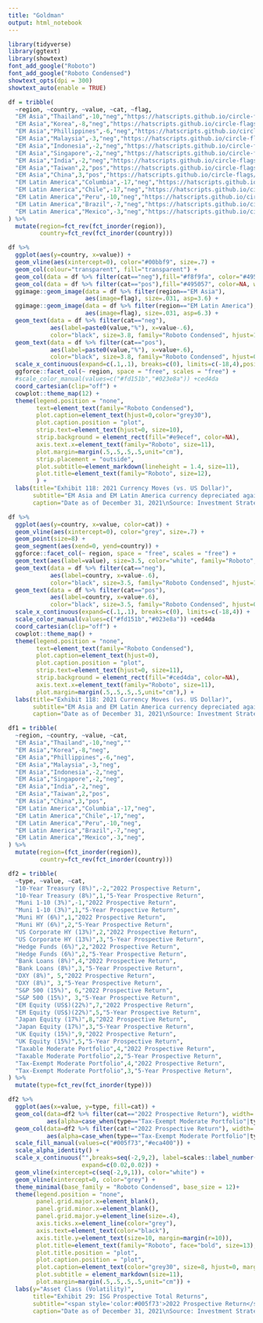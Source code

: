 ```yaml
---
title: "Goldman"
output: html_notebook
---
```


```r
library(tidyverse)
library(ggtext)
library(showtext)
font_add_google("Roboto") 
font_add_google("Roboto Condensed") 
showtext_opts(dpi = 300)
showtext_auto(enable = TRUE)
```



```r
df = tribble(
  ~region, ~country, ~value, ~cat, ~flag,
  "EM Asia","Thailand",-10,"neg","https://hatscripts.github.io/circle-flags/flags/th.svg",
  "EM Asia","Korea",-8,"neg","https://hatscripts.github.io/circle-flags/flags/kr.svg",
  "EM Asia","Phillippines",-6,"neg","https://hatscripts.github.io/circle-flags/flags/my.svg",
  "EM Asia","Malaysia",-3,"neg","https://hatscripts.github.io/circle-flags/flags/cn.svg",
  "EM Asia","Indonesia",-2,"neg","https://hatscripts.github.io/circle-flags/flags/id.svg",
  "EM Asia","Singapore",-2,"neg","https://hatscripts.github.io/circle-flags/flags/sg.svg",
  "EM Asia","India",-2,"neg","https://hatscripts.github.io/circle-flags/flags/in.svg",
  "EM Asia","Taiwan",2,"pos","https://hatscripts.github.io/circle-flags/flags/tw.svg",
  "EM Asia","China",3,"pos","https://hatscripts.github.io/circle-flags/flags/cn.svg",
  "EM Latin America","Columbia",-17,"neg","https://hatscripts.github.io/circle-flags/flags/co.svg",
  "EM Latin America","Chile",-17,"neg","https://hatscripts.github.io/circle-flags/flags/cl.svg",
  "EM Latin America","Peru",-10,"neg","https://hatscripts.github.io/circle-flags/flags/pe.svg",
  "EM Latin America","Brazil",-7,"neg","https://hatscripts.github.io/circle-flags/flags/br.svg",
  "EM Latin America","Mexico",-3,"neg","https://hatscripts.github.io/circle-flags/flags/mx.svg"
) %>%
  mutate(region=fct_rev(fct_inorder(region)),
         country=fct_rev(fct_inorder(country)))
```


```r
df %>%
  ggplot(aes(y=country, x=value)) +
  geom_vline(aes(xintercept=0), color="#00bbf9", size=.7) +
  geom_col(colour="transparent", fill="transparent") +
  geom_col(data = df %>% filter(cat=="neg"),fill="#f8f9fa", color="#495057", width=.2) +
  geom_col(data = df %>% filter(cat=="pos"),fill="#495057", color=NA, width=.2) +
  ggimage::geom_image(data = df %>% filter(region=="EM Asia"),
                      aes(image=flag), size=.031, asp=3.6) +
  ggimage::geom_image(data = df %>% filter(region=="EM Latin America"),
                      aes(image=flag), size=.031, asp=6.3) +
  geom_text(data = df %>% filter(cat=="neg"),
            aes(label=paste0(value,"%"), x=value-.6), 
            color="black", size=3.8, family="Roboto Condensed", hjust=1) +
  geom_text(data = df %>% filter(cat=="pos"),
            aes(label=paste0(value,"%"), x=value+.6), 
            color="black", size=3.8, family="Roboto Condensed", hjust=0) +
  scale_x_continuous(expand=c(.1,.1), breaks=c(0), limits=c(-18,4),position="top") +
  ggforce::facet_col(~ region, space = "free", scales = "free") +
  #scale_color_manual(values=c("#fd151b","#023e8a")) +ced4da
  coord_cartesian(clip="off") +
  cowplot::theme_map(12) +
  theme(legend.position = "none",
        text=element_text(family="Roboto Condensed"),
        plot.caption=element_text(hjust=0,color="grey30"),
        plot.caption.position = "plot",
        strip.text=element_text(hjust=0, size=10),
        strip.background = element_rect(fill="#e9ecef", color=NA),
        axis.text.x=element_text(family="Roboto", size=11),
        plot.margin=margin(.5,.5,.5,.5,unit="cm"),
        strip.placement = "outside",
        plot.subtitle=element_markdown(lineheight = 1.4, size=11),
        plot.title=element_text(family="Roboto", size=12),
        ) +
  labs(title="Exhibit 118: 2021 Currency Moves (vs. US Dollar)",
       subtitle="EM Asia and EM Latin America currency depreciated against the US dollar last year<br>(2021 Spot Return %)",
       caption="Date as of December 31, 2021\nSource: Investment Strategy Group, Bloomberg")
```

```r
df %>%
  ggplot(aes(y=country, x=value, color=cat)) +
  geom_vline(aes(xintercept=0), color="grey", size=.7) +
  geom_point(size=8) +
  geom_segment(aes(xend=0, yend=country)) +
  ggforce::facet_col(~ region, space = "free", scales = "free") +
  geom_text(aes(label=value), size=3.5, color="white", family="Roboto", fontface="bold") +
  geom_text(data = df %>% filter(cat=="neg"),
            aes(label=country, x=value-.6), 
            color="black", size=3.5, family="Roboto Condensed", hjust=1) +
  geom_text(data = df %>% filter(cat=="pos"),
            aes(label=country, x=value+.6), 
            color="black", size=3.5, family="Roboto Condensed", hjust=0) +
  scale_x_continuous(expand=c(.1,.1), breaks=c(0), limits=c(-18,4)) +
  scale_color_manual(values=c("#fd151b","#023e8a")) +ced4da
  coord_cartesian(clip="off") +
  cowplot::theme_map() +
  theme(legend.position = "none",
        text=element_text(family="Roboto Condensed"),
        plot.caption=element_text(hjust=0),
        plot.caption.position = "plot",
        strip.text=element_text(hjust=0, size=11),
        strip.background = element_rect(fill="#ced4da", color=NA),
        axis.text.x=element_text(family="Roboto", size=11),
        plot.margin=margin(.5,.5,.5,.5,unit="cm"),) +
  labs(title="Exhibit 118: 2021 Currency Moves (vs. US Dollar)",
       subtitle="EM Asia and EM Latin America currency depreciated against the US dollar last year",
       caption="Date as of December 31, 2021\nSource: Investment Strategy Group, Bloomberg") 
```

```r
df1 = tribble(
  ~region, ~country, ~value, ~cat,
  "EM Asia","Thailand",-10,"neg",""
  "EM Asia","Korea",-8,"neg",
  "EM Asia","Phillippines",-6,"neg",
  "EM Asia","Malaysia",-3,"neg",
  "EM Asia","Indonesia",-2,"neg",
  "EM Asia","Singapore",-2,"neg",
  "EM Asia","India",-2,"neg",
  "EM Asia","Taiwan",2,"pos",
  "EM Asia","China",3,"pos",
  "EM Latin America","Columbia",-17,"neg",
  "EM Latin America","Chile",-17,"neg",
  "EM Latin America","Peru",-10,"neg",
  "EM Latin America","Brazil",-7,"neg",
  "EM Latin America","Mexico",-3,"neg",
) %>%
  mutate(region=(fct_inorder(region)),
         country=fct_rev(fct_inorder(country)))
```

```r
df2 = tribble(
  ~type, ~value, ~cat,
  "10-Year Treasury (8%)",-2,"2022 Prospective Return",
  "10-Year Treasury (8%)",1,"5-Year Prospective Return",
  "Muni 1-10 (3%)",-1,"2022 Prospective Return",
  "Muni 1-10 (3%)",1,"5-Year Prospective Return",
  "Muni HY (6%)",1,"2022 Prospective Return",
  "Muni HY (6%)",2,"5-Year Prospective Return",
  "US Corporate HY (13%)",2,"2022 Prospective Return",
  "US Corporate HY (13%)",3,"5-Year Prospective Return",
  "Hedge Funds (6%)",2,"2022 Prospective Return",
  "Hedge Funds (6%)",2,"5-Year Prospective Return",
  "Bank Loans (8%)",4,"2022 Prospective Return",
  "Bank Loans (8%)",3,"5-Year Prospective Return",
  "DXY (8%)", 5,"2022 Prospective Return",
  "DXY (8%)", 3,"5-Year Prospective Return",
  "S&P 500 (15%)", 6,"2022 Prospective Return",
  "S&P 500 (15%)", 3,"5-Year Prospective Return",
  "EM Equity (US$)(22%)",7,"2022 Prospective Return",
  "EM Equity (US$)(22%)",5,"5-Year Prospective Return",
  "Japan Equity (17%)",8,"2022 Prospective Return",
  "Japan Equity (17%)",3,"5-Year Prospective Return",
  "UK Equity (15%)",9,"2022 Prospective Return",
  "UK Equity (15%)",5,"5-Year Prospective Return",
  "Taxable Moderate Portfolio",4,"2022 Prospective Return",
  "Taxable Moderate Portfolio",2,"5-Year Prospective Return",
  "Tax-Exempt Moderate Portfolio",4,"2022 Prospective Return",
  "Tax-Exempt Moderate Portfolio",3,"5-Year Prospective Return",
) %>%
  mutate(type=fct_rev(fct_inorder(type)))
```


```r
df2 %>%
  ggplot(aes(x=value, y=type, fill=cat)) +
  geom_col(data=df2 %>% filter(cat=="2022 Prospective Return"), width=.7,
           aes(alpha=case_when(type=="Tax-Exempt Moderate Portfolio"|type=="Taxable Moderate Portfolio"~.7,TRUE~1))) +
  geom_col(data=df2 %>% filter(cat!="2022 Prospective Return"), width=.32,
           aes(alpha=case_when(type=="Tax-Exempt Moderate Portfolio"|type=="Taxable Moderate Portfolio"~.7,TRUE~1))) +
  scale_fill_manual(values=c("#005f73","#eca400")) +
  scale_alpha_identity() +
  scale_x_continuous("",breaks=seq(-2,9,2), label=scales::label_number(suffix="%", accuracy=1),
                     expand=c(0.02,0.02)) +
  geom_vline(xintercept=c(seq(-2,9,1)), color="white") +
  geom_vline(xintercept=0, color="grey") +
  theme_minimal(base_family = "Roboto Condensed", base_size = 12)+
  theme(legend.position = "none",
        panel.grid.major.x=element_blank(),
        panel.grid.minor.x=element_blank(),
        panel.grid.major.y=element_line(size=.4),
        axis.ticks.x=element_line(color="grey"),
        axis.text=element_text(color="black"),
        axis.title.y=element_text(size=10, margin=margin(r=10)),
        plot.title=element_text(family="Roboto", face="bold", size=13),
        plot.title.position = "plot",
        plot.caption.position = "plot",
        plot.caption=element_text(color="grey30", size=8, hjust=0, margin=margin(t=-3)),
        plot.subtitle = element_markdown(size=11),
        plot.margin=margin(.5,.5,.5,.5,unit="cm")) +
  labs(y="Asset Class (Volatility)",
       title="Exhibit 29: ISG Prospective Total Returns",
       subtitle="<span style='color:#005f73'>2022 Prospective Return</span> and <span style='color:#eca400'>5-Year Prospective Return</span>",
       caption="Date as of December 31, 2021\nSource: Investment Strategy Group. See endnote 9 for list of indices used.")
```

